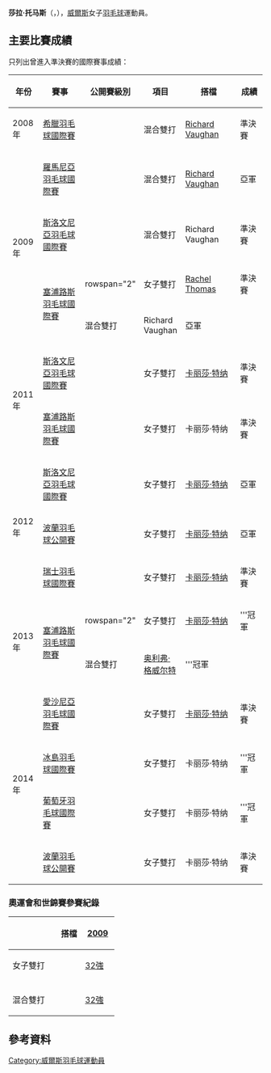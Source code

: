 {{noteTA|G1=Badminton
|1=zh-cn:加的夫;zh-hk:卡迪夫;zh-tw:加的夫}}
{{Infobox 羽球選手
| playername              = 莎拉·托马斯<br/>{{lang|en|Sarah Thomas}}
| image                   = 
| size                    = 
| caption                 = 
| birth_name              = 
| date_of_birth           = {{birth_date_and_age|1992|10|17}}<ref name="Commonwealth">{{cite web|title=XX Commonwealth Games Athlete Biography - Sarah Thomas|url=http://g2014results.thecgf.com/athlete/badminton/1033914/sarah_thomas.html|accessdate=2015-08-15|archive-date=2016-03-04|archive-url=https://web.archive.org/web/20160304222639/http://g2014results.thecgf.com/athlete/badminton/1033914/sarah_thomas.html|dead-url=no}}{{en}}</ref>
| place_of_birth          = {{GBR}}[[加的夫|加的夫]]<ref name="Commonwealth"/>
| height                  = {{height|m=1.57}}<ref name="Commonwealth"/>
| weight                  = {{weight|kg=52}}<ref name="Commonwealth"/>
| event                   = 女子雙打、混合雙打
| country                 = {{GBR}}<br/>{{WAL}}
| years_active            = 
| handedness              = 
| coach                   = 
| highest_ranking         = 第48位（混雙）
| date_of_highest_ranking = <ref name="ranking">[http://bwfcontent.tournamentsoftware.com/ranking/player.aspx?id=5391&player=109657 BWF World Ranking - Ranking of Sarah THOMAS (49913)]{{en}}</ref>
| current_ranking         = 第85位（女雙-[[卡丽莎·特纳|卡丽莎·特纳]]）<br/>第165位（混雙-[[奥利弗·格威尔特|格威尔特]]）
| date_of_current_ranking = 2013年8月15日<ref>[http://bwfcontent.tournamentsoftware.com/ranking/category.aspx?id=5391&category=475 BWF World Ranking - BWF世界排名榜 (8/15/2013) - Women's doubles]{{en}}</ref><ref>[http://bwfcontent.tournamentsoftware.com/ranking/category.aspx?id=5391&category=476 BWF World Ranking - BWF世界排名榜 (8/15/2013) - Mixed doubles]{{en}}</ref>
| played                  = 21勝–49負（女單）<br/>28勝–50負（女雙）<br/>29勝–29負（混雙）
| titles                  = 
| bwf_profile             = A82190E2-CA52-48D7-BB89-139AD422B295
| bwf_id                  = 49913
| updated                 = 2013年8月18日
}}
{{MedalTableTop}}
{{MedalSport | 女子[[羽毛球|羽毛球]]}}
{{MedalCountry | {{WAL}}}}
{{MedalBottom}}
'''莎拉·托马斯'''（{{lang|en|'''Sarah Thomas'''}}，{{bd|1992年|10月17日||}}），[[威爾斯|威爾斯]]女子[[羽毛球|羽毛球]]運動員。

==主要比賽成績==
只列出曾進入準決賽的國際賽事成績：
{| class=wikitable style="text-align:center; font-size:small;" 
!width="50"|年份
!width="180"|賽事
!width="80"|公開賽級別
!width="60"|項目
!width="150"|搭檔
!width="50"|成績
|-
!rowspan="1"|2008年
|[[2008年希臘羽毛球國際賽|希臘羽毛球國際賽]]
|{{BWFIS}}
|混合雙打
|[[Richard_Vaughan|Richard Vaughan]]
|bgcolor="#b8860b"|準決賽
|-
!rowspan="4"|2009年
|[[2009年羅馬尼亞羽毛球國際賽|羅馬尼亞羽毛球國際賽]]
|{{BWFIS}}
|混合雙打
|[[Richard_Vaughan|Richard Vaughan]]
|bgcolor="silver"|亞軍
|-
|[[2009年斯洛文尼亞羽毛球國際賽|斯洛文尼亞羽毛球國際賽]]
|{{BWFIS}}
|混合雙打
|Richard Vaughan
|bgcolor="#b8860b"|準決賽
|-
|rowspan="2"|[[2009年塞浦路斯羽毛球國際賽|塞浦路斯羽毛球國際賽]]
|rowspan="2" {{BWFIS}}
|女子雙打
|[[Rachel_Thomas|Rachel Thomas]]
|bgcolor="#b8860b"|準決賽
|-
|混合雙打
|Richard Vaughan
|bgcolor="silver"|亞軍
|-
!rowspan="2"|2011年
|[[2011年斯洛文尼亞羽毛球國際賽|斯洛文尼亞羽毛球國際賽]]
|{{BWFIS}}
|女子雙打
|[[卡丽莎·特纳|卡丽莎·特纳]]
|bgcolor="#b8860b"|準決賽
|-
|[[2011年塞浦路斯羽毛球國際賽|塞浦路斯羽毛球國際賽]]
|{{BWFIS}}
|女子雙打
|卡丽莎·特纳
|bgcolor="#b8860b"|準決賽
|-
!rowspan="3"|2012年
|[[2012年斯洛文尼亞羽毛球國際賽|斯洛文尼亞羽毛球國際賽]]
|{{BWFIS}}
|女子雙打
|[[卡丽莎·特纳|卡丽莎·特纳]]
|bgcolor="silver"|亞軍
|-
|[[2012年波蘭羽毛球公開賽|波蘭羽毛球公開賽]]
|{{BWFIS}}
|女子雙打
|[[卡丽莎·特纳|卡丽莎·特纳]]
|bgcolor="silver"|亞軍
|-
|[[2012年瑞士羽毛球國際賽|瑞士羽毛球國際賽]]
|{{BWFIC}}
|女子雙打
|[[卡丽莎·特纳|卡丽莎·特纳]]
|bgcolor="#b8860b"|準決賽
|-
!rowspan="2"|2013年
|rowspan="2"|[[2013年塞浦路斯羽毛球國際賽|塞浦路斯羽毛球國際賽]]
|rowspan="2" {{BWFIS}}
|女子雙打
|[[卡丽莎·特纳|卡丽莎·特纳]]
|bgcolor="gold"|'''冠軍
|-
|混合雙打
|[[奥利弗·格威尔特|奥利弗·格威尔特]]
|bgcolor="gold"|'''冠軍
|-
!rowspan="4"|2014年
|[[2014年愛沙尼亞羽毛球國際賽|愛沙尼亞羽毛球國際賽]]
|{{BWFIS}}
|女子雙打
|[[卡丽莎·特纳|卡丽莎·特纳]]
|bgcolor="#b8860b"|準決賽
|-
|[[2014年冰島羽毛球國際賽|冰島羽毛球國際賽]]
|{{BWFIS}}
|女子雙打
|卡丽莎·特纳
|bgcolor="gold"|'''冠軍
|-
|[[2014年葡萄牙羽毛球國際賽|葡萄牙羽毛球國際賽]]
|{{BWFIS}}
|女子雙打
|卡丽莎·特纳
|bgcolor="gold"|'''冠軍
|-
|[[2014年波蘭羽毛球公開賽|波蘭羽毛球公開賽]]
|{{BWFIC}}
|女子雙打
|卡丽莎·特纳
|bgcolor="#b8860b"|準決賽
|}
{{BWF賽事級別索引}}

===奧運會和世錦賽參賽紀錄===
{| class=wikitable style="text-align:center; font-size:small;" 
!
!搭檔
!width="50"|[[2009年世界羽毛球錦標賽|2009]]
|-
!width="80"|女子雙打
|align="left"|{{nowrap|[[Rachel_Thomas|Rachel Thomas]]}}
|[[2009年世界羽毛球錦標賽女子雙打項目|32強]]
|-
|
|-
!width="80"|混合雙打
|align="left"|{{nowrap|[[Richard_Vaughan|Richard Vaughan]]}}
|[[2009年世界羽毛球錦標賽混合雙打項目|32強]]
|}

==參考資料==
{{Reflist}}

{{DEFAULTSORT:Thomas, Sarah}}
[[Category:威爾斯羽毛球運動員|Category:威爾斯羽毛球運動員]]